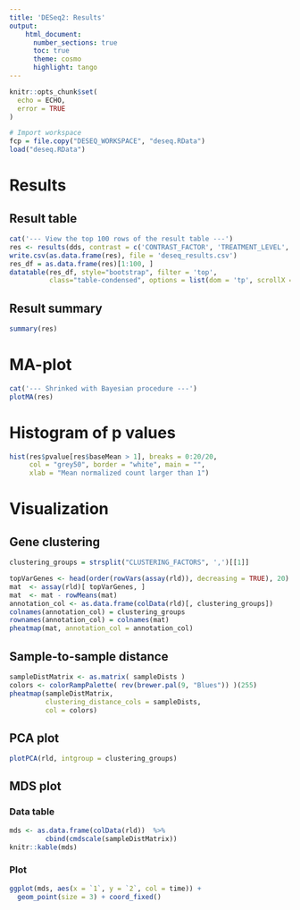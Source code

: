 ```yaml
---
title: 'DESeq2: Results'
output:
    html_document:
      number_sections: true
      toc: true
      theme: cosmo
      highlight: tango
---
```


```r
knitr::opts_chunk$set(
  echo = ECHO,
  error = TRUE
)
```


```r
# Import workspace
fcp = file.copy("DESEQ_WORKSPACE", "deseq.RData")
load("deseq.RData")
```

# Results {.tabset}

## Result table

```r
cat('--- View the top 100 rows of the result table ---')
res <- results(dds, contrast = c('CONTRAST_FACTOR', 'TREATMENT_LEVEL', 'CONDITION_LEVEL'))
write.csv(as.data.frame(res), file = 'deseq_results.csv')
res_df = as.data.frame(res)[1:100, ]
datatable(res_df, style="bootstrap", filter = 'top',
          class="table-condensed", options = list(dom = 'tp', scrollX = TRUE))
```

## Result summary

```r
summary(res)
```


# MA-plot {.tabset}



```r
cat('--- Shrinked with Bayesian procedure ---')
plotMA(res)
```


# Histogram of p values

```r
hist(res$pvalue[res$baseMean > 1], breaks = 0:20/20,
     col = "grey50", border = "white", main = "",
     xlab = "Mean normalized count larger than 1")
```


# Visualization {.tabset}
## Gene clustering

```r
clustering_groups = strsplit("CLUSTERING_FACTORS", ',')[[1]]

topVarGenes <- head(order(rowVars(assay(rld)), decreasing = TRUE), 20)
mat  <- assay(rld)[ topVarGenes, ]
mat  <- mat - rowMeans(mat)
annotation_col <- as.data.frame(colData(rld)[, clustering_groups])
colnames(annotation_col) = clustering_groups
rownames(annotation_col) = colnames(mat)
pheatmap(mat, annotation_col = annotation_col)
```

## Sample-to-sample distance

```r
sampleDistMatrix <- as.matrix( sampleDists )
colors <- colorRampPalette( rev(brewer.pal(9, "Blues")) )(255)
pheatmap(sampleDistMatrix,
         clustering_distance_cols = sampleDists,
         col = colors)
```

## PCA plot 

```r
plotPCA(rld, intgroup = clustering_groups)
```

## MDS plot {.tabset}

### Data table
```r
mds <- as.data.frame(colData(rld))  %>%
         cbind(cmdscale(sampleDistMatrix))
knitr::kable(mds)
```

### Plot
```r
ggplot(mds, aes(x = `1`, y = `2`, col = time)) +
  geom_point(size = 3) + coord_fixed()
```

